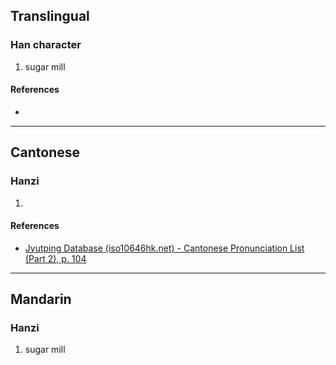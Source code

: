 {{character info/new}}
==Translingual==

===Han character===
{{Han char|rn=53|rad=广|as=11|sn=14|four=|canj=IYRL|ids=⿰广部}}

# sugar mill

====References====
* {{Han ref|kx=0350.141|hdz=20900.011|uh=5ECD|ud=24269}}

----

==Cantonese==

===Hanzi===
{{yue-hanzi|jyut=[[bou6]]|y=bou6}}

# {{defn|lang=yue|sort=广11}}

====References====
* [http://www.iso10646hk.net/jp/document/download.jsp Jyutping Database (iso10646hk.net) - Cantonese Pronunciation List (Part 2), p. 104]

----

==Mandarin==

===Hanzi===
{{cmn-hanzi|pin=[[pǒu]] ([[pou3]])|wg=p'ou<sup>3</sup>}}

# sugar mill